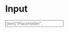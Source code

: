 
<Meta title="MDX|Input" component={Input} />

# Input

<Props of={Input} exclude="theme" />

<Story name="Playground" decorators={[withKnobs]}>
  <Input
    placeholder={text("Placeholder", "Placeholder")}
    fontWeight={number("Weight", 1, {
      min: 0,
      max: 2,
      step: 1,
    })}
    fontSize={number("Size", 2, {
      min: 0,
      max: 8,
      step: 1,
    })}
    color={select(
      "Color",
      {
        "blue.base": "blue.base",
        "blue.lightest": "blue.lightest",
        "blue.light": "blue.light",
        "blue.dark": "blue.dark",
        "blue.darkest": "blue.darkest",
        "green.base": "green.base",
        "green.lightest": "green.lightest",
        "green.light": "green.light",
        "green.dark": "green.dark",
        "green.darkest": "green.darkest",
        "orange.base": "orange.base",
        "orange.lightest": "orange.lightest",
        "orange.light": "orange.light",
        "orange.dark": "orange.dark",
        "orange.darkest": "orange.darkest",
        "red.base": "red.base",
        "red.lightest": "red.lightest",
        "red.light": "red.light",
        "red.dark": "red.dark",
        "red.darkest": "red.darkest",
        "g.10": "g.10",
        "g.20": "g.20",
        "g.30": "g.30",
        "g.40": "g.40",
        "g.50": "g.50",
        "g.60": "g.60",
        "g.70": "g.70",
        "g.80": "g.80",
        "g.90": "g.90",
        "g.95": "g.95",
      },
      "g.10",
    )}
    borderRadius={number("Border radius", 1, {
      min: 0,
      max: 4,
      step: 1,
    })}
    p={number("Padding", null, { min: 0, step: 1 })}
    pt={number("Padding top", null, { min: 0, step: 1 })}
    pr={number("Padding right", null, { min: 0, step: 1 })}
    pb={number("Padding bottom", null, { min: 0, step: 1 })}
    pl={number("Padding left", null, { min: 0, step: 1 })}
    m={number("Margin", null, { min: 0, step: 1 })}
    mt={number("Margin top", null, { step: 1 })}
    mr={number("Margin right", null, { step: 1 })}
    mb={number("Margin bottom", null, { step: 1 })}
    ml={number("Margin left", null, { step: 1 })}
  />
</Story>

